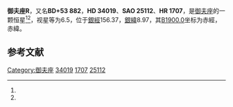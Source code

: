 {{Starbox begin
| name = 御夫座R
}}
{{Starbox observe
| epoch = [[J2000.0|J2000.0]]
| constell = [[御夫座|御夫座]]<ref name=SIMBAD>{{cite web
 | url=http://simbad.u-strasbg.fr/simbad/sim-id?Ident=HR+1707
 | title=Pulsating variable Star
 | publisher=Centre de Données astronomiques de Strasbourg
 | work=SIMBAD
 | accessdate=2012-07-13
 | archive-date=2016-03-18
 | archive-url=https://web.archive.org/web/20160318230747/http://simbad.u-strasbg.fr/simbad/sim-id?Ident=HR+1707
 }}</ref><ref name=DATA>{{cite web
 | url=http://vizier.u-strasbg.fr/viz-bin/VizieR-5?-out.add=.&-source=5050&-corr=PK=HR&-out.max=9999&HR=1707
 | title=VizieR Detailed Page
 | accessdate=2012-07-13
 | archive-date=2016-03-04
 | archive-url=https://web.archive.org/web/20160304200700/http://vizier.u-strasbg.fr/viz-bin/VizieR-5?-out.add=.&-source=5050&-corr=PK=HR&-out.max=9999&HR=1707
 }}</ref>
| 星官 = 
| ra = {{RA|5|17|17.8}}<ref name=SIMBAD /><ref name=DATA />
| dec = {{DEC|+53|35|10}}<ref name=SIMBAD /><ref name=DATA />
| appmag_v = 6.5<ref name=SIMBAD /><ref name=DATA />
}}
{{Starbox character
| class = M7IIIe<ref name=SIMBAD /><ref name=DATA />
| b-v = 1.66<ref name=SIMBAD /><ref name=DATA />
| u-b = 0.27<ref name=SIMBAD /><ref name=DATA />
| r-i = <ref name=SIMBAD /><ref name=DATA />
| variable = 
}}
{{Starbox astrometry
| radial_v = 0.27
| prop_mo_ra = 8
| parallax = 
| p_error = 
}}
{{Starbox catalog
| names =BD+53 882，[[SAO星表|SAO]] 25112，[[HD星表|HD]] 34019，[[HR星表|HR]] 1707}}
{{Starbox reference |Simbad=HR+1707}}
{{Starbox end}}

'''御夫座R'''，又名'''BD+53 882'''，'''HD 34019'''、'''SAO 25112'''、'''HR 1707'''，是[[御夫座|御夫座]]的一颗恒星<ref name=SIMBAD /><ref name=DATA />，视星等为6.5，位于[[銀道座標系|銀經]]156.37，[[銀道座標系|銀緯]]8.97，其[[B1900.0|B1900.0]]坐标为赤經{{RA|5|9|13.2}}，赤緯{{DEC|+53|8.97|26}}。

== 参考文献 ==
{{reflist}}

{{star-stub}}

{{御夫座恒星}}
[[Category:御夫座|Category:御夫座]]
[[Category:HD和HDE天體|34019]]
[[Category:HR天體|1707]]
[[Category:SAO天體|25112]]